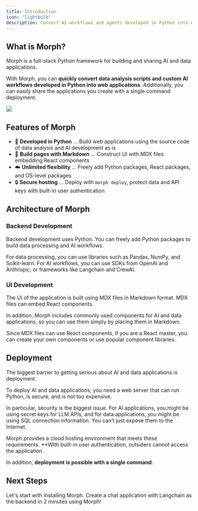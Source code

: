 ```yaml
---
title: Introduction
icon: "lightbulb"
description: Convert AI workflows and agents developed in Python into web applications
---
```


## What is Morph?

Morph is a full-stack Python framework for building and sharing AI and data applications.

With Morph, you can **quickly convert data analysis scripts and custom AI workflows developed in Python into web applications**. Additionally, you can easily share the applications you create with a single command deployment.

<Frame>
  <img src='https://www.morph-data.io/_next/image?url=%2Fassets%2Fv0.1.0%2Foverview.jpg&w=1920&q=75' />
</Frame>

## Features of Morph

- 🐍 **Developed in Python** ... Build web applications using the source code of data analysis and AI development as is
- 🎨 **Build pages with Markdown** ... Construct UI with MDX files embedding React components
- ☁️ **Unlimited flexibility** ... Freely add Python packages, React packages, and OS-level packages
- 🔒 **Secure hosting** ... Deploy with `morph deploy`, protect data and API keys with built-in user authentication

## Architecture of Morph

### Backend Development

Backend development uses Python. You can freely add Python packages to build data processing and AI workflows.

For data processing, you can use libraries such as Pandas, NumPy, and Scikit-learn. For AI workflows, you can use SDKs from OpenAI and Anthropic, or frameworks like Langchain and CrewAI.

### UI Development

The UI of the application is built using MDX files in Markdown format. MDX files can embed React components.

In addition, Morph includes commonly used components for AI and data applications, so you can use them simply by placing them in Markdown.

Since MDX files can use React components, if you are a React master, you can create your own components or use popular component libraries.

## Deployment

The biggest barrier to getting serious about AI and data applications is deployment.

To deploy AI and data applications, you need a web server that can run Python, is secure, and is not too expensive.

In particular, security is the biggest issue. For AI applications, you might be using secret keys for LLM APIs, and for data applications, you might be using SQL connection information. You can't just expose them to the Internet.

Morph provides a cloud hosting environment that meets these requirements. **With built-in user authentication, outsiders cannot access the application.

In addition, **deployment is possible with a single command**.

## Next Steps

<Card title="Installation" icon="wrench" href="/docs/en/getting-started/installation">
  Let's start with installing Morph.
</Card>

<Card title="Quickstart" icon="rocket" href="/docs/en/quickstart/building-app">
  Create a chat application with Langchain as the backend in 2 minutes using Morph!
</Card>

